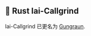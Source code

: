 ## 🦀 Rust Iai-Callgrind

Iai-Callgrind 已更名为 [Gungraun][rust gungraun].

[rust gungraun]: #-rust-gungraun
